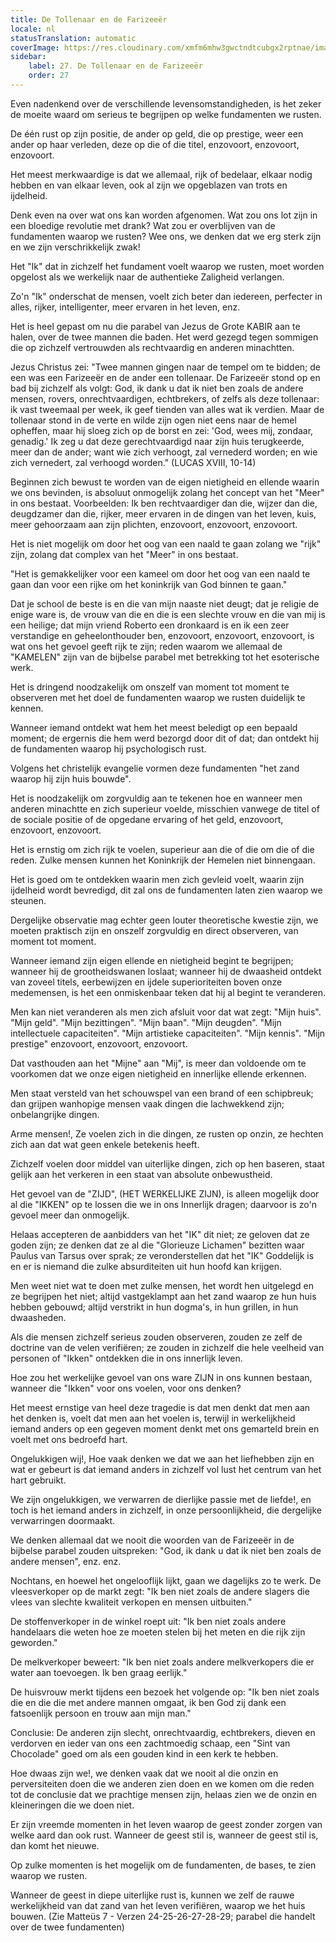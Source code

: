 ```yaml
---
title: De Tollenaar en de Farizeeër
locale: nl
statusTranslation: automatic
coverImage: https://res.cloudinary.com/xmfm6mhw3gwctndtcubgx2rptnae/image/upload/v1740468922/small_cover_tratado_de_psicologia_revolucionaria_a4c0dca4e0.webp
sidebar:
    label: 27. De Tollenaar en de Farizeeër
    order: 27
---
```

Even nadenkend over de verschillende levensomstandigheden, is het zeker de moeite waard om serieus te begrijpen op welke fundamenten we rusten.

De één rust op zijn positie, de ander op geld, die op prestige, weer een ander op haar verleden, deze op die of die titel, enzovoort, enzovoort, enzovoort.

Het meest merkwaardige is dat we allemaal, rijk of bedelaar, elkaar nodig hebben en van elkaar leven, ook al zijn we opgeblazen van trots en ijdelheid.

Denk even na over wat ons kan worden afgenomen. Wat zou ons lot zijn in een bloedige revolutie met drank? Wat zou er overblijven van de fundamenten waarop we rusten? Wee ons, we denken dat we erg sterk zijn en we zijn verschrikkelijk zwak!

Het "Ik" dat in zichzelf het fundament voelt waarop we rusten, moet worden opgelost als we werkelijk naar de authentieke Zaligheid verlangen.

Zo'n "Ik" onderschat de mensen, voelt zich beter dan iedereen, perfecter in alles, rijker, intelligenter, meer ervaren in het leven, enz.

Het is heel gepast om nu die parabel van Jezus de Grote KABIR aan te halen, over de twee mannen die baden. Het werd gezegd tegen sommigen die op zichzelf vertrouwden als rechtvaardig en anderen minachtten.

Jezus Christus zei: "Twee mannen gingen naar de tempel om te bidden; de een was een Farizeeër en de ander een tollenaar. De Farizeeër stond op en bad bij zichzelf als volgt: God, ik dank u dat ik niet ben zoals de andere mensen, rovers, onrechtvaardigen, echtbrekers, of zelfs als deze tollenaar: ik vast tweemaal per week, ik geef tienden van alles wat ik verdien. Maar de tollenaar stond in de verte en wilde zijn ogen niet eens naar de hemel opheffen, maar hij sloeg zich op de borst en zei: 'God, wees mij, zondaar, genadig.' Ik zeg u dat deze gerechtvaardigd naar zijn huis terugkeerde, meer dan de ander; want wie zich verhoogt, zal vernederd worden; en wie zich vernedert, zal verhoogd worden." (LUCAS XVIII, 10-14)

Beginnen zich bewust te worden van de eigen nietigheid en ellende waarin we ons bevinden, is absoluut onmogelijk zolang het concept van het "Meer" in ons bestaat. Voorbeelden: Ik ben rechtvaardiger dan die, wijzer dan die, deugdzamer dan die, rijker, meer ervaren in de dingen van het leven, kuis, meer gehoorzaam aan zijn plichten, enzovoort, enzovoort, enzovoort.

Het is niet mogelijk om door het oog van een naald te gaan zolang we "rijk" zijn, zolang dat complex van het "Meer" in ons bestaat.

"Het is gemakkelijker voor een kameel om door het oog van een naald te gaan dan voor een rijke om het koninkrijk van God binnen te gaan."

Dat je school de beste is en die van mijn naaste niet deugt; dat je religie de enige ware is, de vrouw van die en die is een slechte vrouw en die van mij is een heilige; dat mijn vriend Roberto een dronkaard is en ik een zeer verstandige en geheelonthouder ben, enzovoort, enzovoort, enzovoort, is wat ons het gevoel geeft rijk te zijn; reden waarom we allemaal de "KAMELEN" zijn van de bijbelse parabel met betrekking tot het esoterische werk.

Het is dringend noodzakelijk om onszelf van moment tot moment te observeren met het doel de fundamenten waarop we rusten duidelijk te kennen.

Wanneer iemand ontdekt wat hem het meest beledigt op een bepaald moment; de ergernis die hem werd bezorgd door dit of dat; dan ontdekt hij de fundamenten waarop hij psychologisch rust.

Volgens het christelijk evangelie vormen deze fundamenten "het zand waarop hij zijn huis bouwde".

Het is noodzakelijk om zorgvuldig aan te tekenen hoe en wanneer men anderen minachtte en zich superieur voelde, misschien vanwege de titel of de sociale positie of de opgedane ervaring of het geld, enzovoort, enzovoort, enzovoort.

Het is ernstig om zich rijk te voelen, superieur aan die of die om die of die reden. Zulke mensen kunnen het Koninkrijk der Hemelen niet binnengaan.

Het is goed om te ontdekken waarin men zich gevleid voelt, waarin zijn ijdelheid wordt bevredigd, dit zal ons de fundamenten laten zien waarop we steunen.

Dergelijke observatie mag echter geen louter theoretische kwestie zijn, we moeten praktisch zijn en onszelf zorgvuldig en direct observeren, van moment tot moment.

Wanneer iemand zijn eigen ellende en nietigheid begint te begrijpen; wanneer hij de grootheidswanen loslaat; wanneer hij de dwaasheid ontdekt van zoveel titels, eerbewijzen en ijdele superioriteiten boven onze medemensen, is het een onmiskenbaar teken dat hij al begint te veranderen.

Men kan niet veranderen als men zich afsluit voor dat wat zegt: "Mijn huis". "Mijn geld". "Mijn bezittingen". "Mijn baan". "Mijn deugden". "Mijn intellectuele capaciteiten". "Mijn artistieke capaciteiten". "Mijn kennis". "Mijn prestige" enzovoort, enzovoort, enzovoort.

Dat vasthouden aan het "Mijne" aan "Mij", is meer dan voldoende om te voorkomen dat we onze eigen nietigheid en innerlijke ellende erkennen.

Men staat versteld van het schouwspel van een brand of een schipbreuk; dan grijpen wanhopige mensen vaak dingen die lachwekkend zijn; onbelangrijke dingen.

Arme mensen!, Ze voelen zich in die dingen, ze rusten op onzin, ze hechten zich aan dat wat geen enkele betekenis heeft.

Zichzelf voelen door middel van uiterlijke dingen, zich op hen baseren, staat gelijk aan het verkeren in een staat van absolute onbewustheid.

Het gevoel van de "ZIJD", (HET WERKELIJKE ZIJN), is alleen mogelijk door al die "IKKEN" op te lossen die we in ons Innerlijk dragen; daarvoor is zo'n gevoel meer dan onmogelijk.

Helaas accepteren de aanbidders van het "IK" dit niet; ze geloven dat ze goden zijn; ze denken dat ze al die "Glorieuze Lichamen" bezitten waar Paulus van Tarsus over sprak; ze veronderstellen dat het "IK" Goddelijk is en er is niemand die zulke absurditeiten uit hun hoofd kan krijgen.

Men weet niet wat te doen met zulke mensen, het wordt hen uitgelegd en ze begrijpen het niet; altijd vastgeklampt aan het zand waarop ze hun huis hebben gebouwd; altijd verstrikt in hun dogma's, in hun grillen, in hun dwaasheden.

Als die mensen zichzelf serieus zouden observeren, zouden ze zelf de doctrine van de velen verifiëren; ze zouden in zichzelf die hele veelheid van personen of "Ikken" ontdekken die in ons innerlijk leven.

Hoe zou het werkelijke gevoel van ons ware ZIJN in ons kunnen bestaan, wanneer die "Ikken" voor ons voelen, voor ons denken?

Het meest ernstige van heel deze tragedie is dat men denkt dat men aan het denken is, voelt dat men aan het voelen is, terwijl in werkelijkheid iemand anders op een gegeven moment denkt met ons gemarteld brein en voelt met ons bedroefd hart.

Ongelukkigen wij!, Hoe vaak denken we dat we aan het liefhebben zijn en wat er gebeurt is dat iemand anders in zichzelf vol lust het centrum van het hart gebruikt.

We zijn ongelukkigen, we verwarren de dierlijke passie met de liefde!, en toch is het iemand anders in zichzelf, in onze persoonlijkheid, die dergelijke verwarringen doormaakt.

We denken allemaal dat we nooit die woorden van de Farizeeër in de bijbelse parabel zouden uitspreken: "God, ik dank u dat ik niet ben zoals de andere mensen", enz. enz.

Nochtans, en hoewel het ongelooflijk lijkt, gaan we dagelijks zo te werk. De vleesverkoper op de markt zegt: "Ik ben niet zoals de andere slagers die vlees van slechte kwaliteit verkopen en mensen uitbuiten."

De stoffenverkoper in de winkel roept uit: "Ik ben niet zoals andere handelaars die weten hoe ze moeten stelen bij het meten en die rijk zijn geworden."

De melkverkoper beweert: "Ik ben niet zoals andere melkverkopers die er water aan toevoegen. Ik ben graag eerlijk."

De huisvrouw merkt tijdens een bezoek het volgende op: "Ik ben niet zoals die en die die met andere mannen omgaat, ik ben God zij dank een fatsoenlijk persoon en trouw aan mijn man."

Conclusie: De anderen zijn slecht, onrechtvaardig, echtbrekers, dieven en verdorven en ieder van ons een zachtmoedig schaap, een "Sint van Chocolade" goed om als een gouden kind in een kerk te hebben.

Hoe dwaas zijn we!, we denken vaak dat we nooit al die onzin en perversiteiten doen die we anderen zien doen en we komen om die reden tot de conclusie dat we prachtige mensen zijn, helaas zien we de onzin en kleineringen die we doen niet.

Er zijn vreemde momenten in het leven waarop de geest zonder zorgen van welke aard dan ook rust. Wanneer de geest stil is, wanneer de geest stil is, dan komt het nieuwe.

Op zulke momenten is het mogelijk om de fundamenten, de bases, te zien waarop we rusten.

Wanneer de geest in diepe uiterlijke rust is, kunnen we zelf de rauwe werkelijkheid van dat zand van het leven verifiëren, waarop we het huis bouwen. (Zie Matteüs 7 - Verzen 24-25-26-27-28-29; parabel die handelt over de twee fundamenten)

